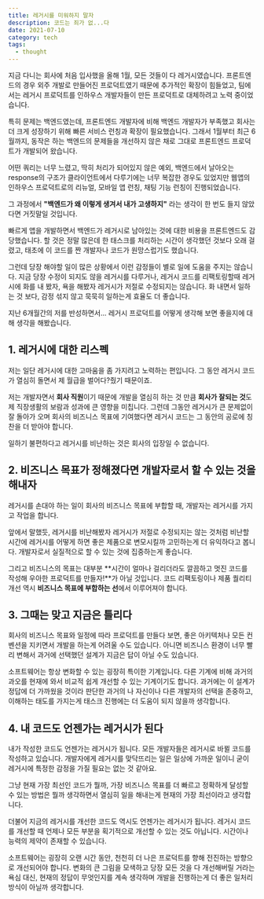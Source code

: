 ```yaml
---
title: 레거시를 미워하지 말자
description: 코드는 죄가 없...다
date: 2021-07-10
category: tech
tags:
  - thought
---
```


지금 다니는 회사에 처음 입사했을 올해 1월, 모든 것들이 다 레거시였습니다. 프론트엔드의 경우 외주 개발로 만들어진 프로덕트였기 때문에 추가적인 확장이 힘들었고, 팀에서는 레거시 프로덕트를 인하우스 개발자들이 만든 프로덕트로 대체하려고 노력 중이었습니다.

특히 문제는 백엔드였는데, 프론트엔드 개발자에 비해 백엔드 개발자가 부족했고 회사는 더 크게 성장하기 위해 빠른 서비스 런칭과 확장이 필요했습니다. 그래서 1월부터 최근 6월까지, 동작은 하는 백엔드의 문제들을 개선하지 않은 채로 그대로 프론트엔드 프로덕트가 개발되어 왔습니다.

어떤 쿼리는 너무 느렸고, 딱히 처리가 되어있지 않은 예외, 백엔드에서 날아오는 response의 구조가 클라이언트에서 다루기에는 너무 복잡한 경우도 있었지만 웹앱의 인하우스 프로덕트로의 리뉴얼, 모바일 앱 런칭, 채팅 기능 런칭이 진행되었습니다.

그 과정에서 **"백엔드가 왜 이렇게 생겨서 내가 고생하지"** 라는 생각이 한 번도 들지 않았다면 거짓말일 것입니다.

빠르게 앱을 개발하면서 백엔드가 레거시로 남아있는 것에 대한 비용을 프론트엔드도 감당했습니다. 할 것은 정말 많은데 한 태스크를 처리하는 시간이 생각했던 것보다 오래 걸렸고, 태초에 이 코드를 짠 개발자나 코드가 원망스럽기도 했습니다.

그런데 당장 해야할 일이 많은 상황에서 이런 감정들이 별로 일에 도움을 주지는 않습니다. 지금 당장 수정이 되지도 않을 레거시를 다루거나, 레거시 코드를 리팩토링할때 레거시에 화를 내 봤자, 욕을 해봤자 레거시가 저절로 수정되지는 않습니다. 화 내면서 일하는 것 보다, 감정 섞지 않고 묵묵히 일하는게 효율도 더 좋습니다.

지난 6개월간의 저를 반성하면서... 레거시 프로덕트를 어떻게 생각해 보면 좋을지에 대해 생각을 해봤습니다.

## 1. 레거시에 대한 리스펙

저는 일단 레거시에 대한 고마움을 좀 가지려고 노력하는 편입니다. 그 동안 레거시 코드가 열심히 돌면서 제 월급을 벌어다?줬기 때문이죠.

저는 개발자면서 **회사 직원**이기 때문에 개발을 열심히 하는 것 만큼 **회사가 잘되는 것**도 제 직장생활의 보람과 성과에 큰 영향을 미칩니다. 그런데 그동안 레거시가 큰 문제없이 잘 돌아가 오며 회사의 비즈니스 목표에 기여했다면 레거시 코드는 그 동안의 공로에 칭찬을 더 받아야 합니다.

일하기 불편하다고 레거시를 비난하는 것은 회사의 입장일 수 없습니다.

## 2. 비즈니스 목표가 정해졌다면 개발자로서 할 수 있는 것을 해내자

레거시를 손대야 하는 일이 회사의 비즈니스 목표에 부합할 때, 개발자는 레거시를 가지고 작업을 합니다.

앞에서 말했듯, 레거시를 비난해봤자 레거시가 저절로 수정되지는 않는 것처럼 비난할 시간에 레거시를 어떻게 하면 좋은 제품으로 변모시킬까 고민하는게 더 유익하다고 봅니다. 개발자로서 실질적으로 할 수 있는 것에 집중하는게 좋습니다.

그리고 비즈니스의 목표는 대부분 **시간이 얼마나 걸리더라도 깔끔하고 멋진 코드를 작성해 우아한 프로덕트를 만들자!**가 아닐 것입니다. 코드 리팩토링이나 제품 퀄리티 개선 역시 **비즈니스 목표에 부합하는 선**에서 이루어져야 합니다.

## 3. 그때는 맞고 지금은 틀리다

회사의 비즈니스 목표와 일정에 따라 프로덕트를 만들다 보면, 좋은 아키텍처나 모든 컨벤션을 지키면서 개발을 하는게 어려울 수도 있습니다. 아니면 비즈니스 환경이 너무 빨리 변해서 과거에 선택했던 설계가 지금은 답이 아닐 수도 있습니다.

소프트웨어는 항상 변화할 수 있는 굉장히 특이한 기계입니다. 다른 기계에 비해 과거의 과오를 현재에 와서 비교적 쉽게 개선할 수 있는 기계이기도 합니다. 과거에는 이 설계가 정답에 더 가까웠을 것이라 판단한 과거의 나 자신이나 다른 개발자의 선택을 존중하고, 이해하는 태도를 가지는게 태스크 진행에는 더 도움이 되지 않을까 생각합니다.

## 4. 내 코드도 언젠가는 레거시가 된다

내가 작성한 코드도 언젠가는 레거시가 됩니다. 모든 개발자들은 레거시로 바뀔 코드를 작성하고 있습니다. 개발자에게 레거시를 맞닥뜨리는 일은 일상에 가까운 일이니 굳이 레거시에 특정한 감정을 가질 필요는 없는 것 같아요.

그냥 현재 가장 최선인 코드가 뭘까, 가장 비즈니스 목표를 더 빠르고 정확하게 달성할 수 있는 방법은 뭘까 생각하면서 열심히 일을 해내는게 현재의 가장 최선이라고 생각합니다.

더불어 지금의 레거시를 개선한 코드도 역시도 언젠가는 레거시가 됩니다. 레거시 코드를 개선할 때 언제나 모든 부분을 획기적으로 개선할 수 있는 것도 아닙니다. 시간이나 능력의 제약이 존재할 수 있습니다.

소프트웨어는 굉장히 오랜 시간 동안, 천천히 더 나은 프로덕트를 향해 전진하는 방향으로 개선되어야 합니다. 변화의 큰 그림을 모색하고 당장 모든 것을 다 개선해버릴 거라는 욕심 대신, 현재의 정답이 무엇인지를 계속 생각하며 개발을 진행하는게 더 좋은 일처리 방식이 아닐까 생각합니다.
